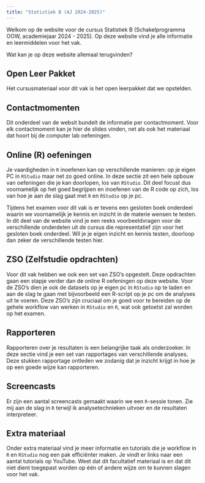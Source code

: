 ```yaml
---
title: "Statistiek B (AJ 2024-2025)"
---
```


Welkom op de website voor de cursus Statistiek B (Schakelprogramma OOW, academiejaar 2024 - 2025). Op deze website vind je alle informatie en leermiddelen voor het vak. 

Wat kan je op deze website allemaal terugvinden?

## Open Leer Pakket

Het cursusmateriaal voor dit vak is het open leerpakket dat we opstelden.

## Contactmomenten

Dit onderdeel van de websit bundelt de informatie per contactmoment. Voor elk contactmoment kan je hier de slides vinden, net als ook het materiaal dat hoort bij de computer lab oefeningen. 

## Online (R) oefeningen

Je vaardigheden in `R` inoefenen kan op verschillende manieren: op je eigen PC in `RStudio` maar net zo goed online. In deze sectie zit een hele opbouw van oefeningen die je kan doorlopen, los van `RStudio`. Dit deel focust dus voornamelijk op het goed begrijpen en inoefenen van de R code op zich, los van hoe je aan de slag gaat met `R` en `RStudio` op je pc.

Tijdens het examen voor dit vak is er tevens een gesloten boek onderdeel waarin we voornamelijk je kennis en inzicht in de materie wensen te testen. In dit deel van de website vind je een reeks voorbeeldvragen voor de verschillende onderdelen uit de cursus die representatief zijn voor het gesloten boek onderdeel. Wil je je eigen inzicht en kennis testen, doorloop dan zeker de verschillende testen hier.

## ZSO (Zelfstudie opdrachten)

Voor dit vak hebben we ook een set van ZSO's opgestelt. Deze opdrachten gaan een stapje verder dan de online R oefeningen op deze website. Voor de ZSO's dien je ook de datasets op je eigen pc in `RStudio` op te laden en aan de slag te gaan met bijvoorbeeld een R-script op je pc om de analyses uit te voeren. Deze ZSO's zijn cruciaal om je goed voor te bereiden op de gehele workflow van werken in `RStudio` en `R`, wat ook getoetst zal worden op het examen. 

## Rapporteren

Rapporteren over je resultaten is een belangrijke taak als onderzoeker. In deze sectie vind je een set van rapportages van verschillende analyses. Deze stukken rapportage ontleden we zodanig dat je inzicht krijgt in hoe je op een goede wijze kan rapporteren.

## Screencasts

Er zijn een aantal screencasts gemaakt waarin we een `R`-sessie tonen. Zie mij aan de slag in `R` terwijl ik analysetechnieken uitvoer en de resultaten interpreteer.

## Extra materiaal

Onder extra materiaal vind je meer informatie en tutorials die je workflow in `R` en `RStudio` nog een pak efficiënter maken. Je vindt er links naar een aantal tutorials op YouTube. Weet dat dit facultatief materiaal is en dat dit niet dient toegepast worden op één of andere wijze om te kunnen slagen voor het vak.